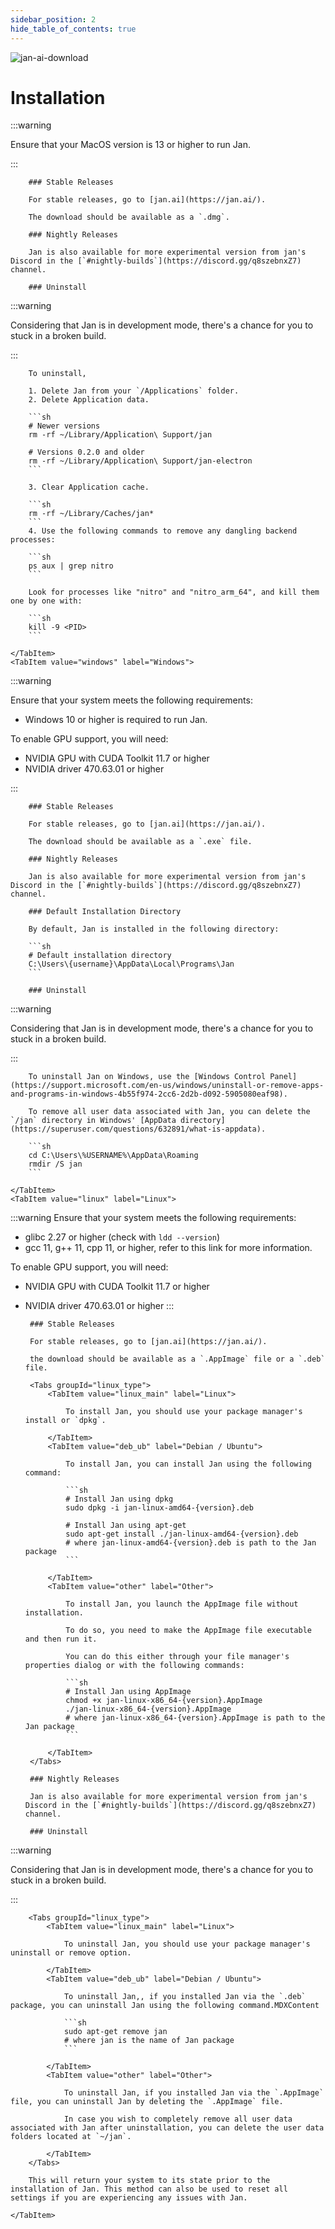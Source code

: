 ```yaml
---
sidebar_position: 2
hide_table_of_contents: true
---
```



<img src={installImageURL} alt="jan-ai-download" />

# Installation

<Tabs>
    <TabItem value="mac" label="Mac" default>

:::warning

Ensure that your MacOS version is 13 or higher to run Jan.

:::

        ### Stable Releases

        For stable releases, go to [jan.ai](https://jan.ai/).

        The download should be available as a `.dmg`.

        ### Nightly Releases

        Jan is also available for more experimental version from jan's Discord in the [`#nightly-builds`](https://discord.gg/q8szebnxZ7) channel.

        ### Uninstall

:::warning

Considering that Jan is in development mode, there's a chance for you to stuck in a broken build.

:::

        To uninstall,

        1. Delete Jan from your `/Applications` folder.
        2. Delete Application data.

        ```sh
        # Newer versions
        rm -rf ~/Library/Application\ Support/jan
        
        # Versions 0.2.0 and older
        rm -rf ~/Library/Application\ Support/jan-electron
        ```

        3. Clear Application cache.

        ```sh
        rm -rf ~/Library/Caches/jan*
        ```
        4. Use the following commands to remove any dangling backend processes:

        ```sh
        ps aux | grep nitro
        ```

        Look for processes like "nitro" and "nitro_arm_64", and kill them one by one with:

        ```sh
        kill -9 <PID>
        ```

    </TabItem>
    <TabItem value="windows" label="Windows">

:::warning

Ensure that your system meets the following requirements:
 - Windows 10 or higher is required to run Jan.

To enable GPU support, you will need:
 - NVIDIA GPU with CUDA Toolkit 11.7 or higher
 - NVIDIA driver 470.63.01 or higher

:::

        ### Stable Releases

        For stable releases, go to [jan.ai](https://jan.ai/).
        
        The download should be available as a `.exe` file.

        ### Nightly Releases

        Jan is also available for more experimental version from jan's Discord in the [`#nightly-builds`](https://discord.gg/q8szebnxZ7) channel.

        ### Default Installation Directory

        By default, Jan is installed in the following directory:

        ```sh
        # Default installation directory
        C:\Users\{username}\AppData\Local\Programs\Jan
        ```

        ### Uninstall

:::warning

Considering that Jan is in development mode, there's a chance for you to stuck in a broken build.

:::

        To uninstall Jan on Windows, use the [Windows Control Panel](https://support.microsoft.com/en-us/windows/uninstall-or-remove-apps-and-programs-in-windows-4b55f974-2cc6-2d2b-d092-5905080eaf98).

        To remove all user data associated with Jan, you can delete the `/jan` directory in Windows' [AppData directory](https://superuser.com/questions/632891/what-is-appdata).

        ```sh
        cd C:\Users\%USERNAME%\AppData\Roaming
        rmdir /S jan
        ```

    </TabItem>
    <TabItem value="linux" label="Linux">

:::warning
Ensure that your system meets the following requirements:
 - glibc 2.27 or higher (check with `ldd --version`)
 - gcc 11, g++ 11, cpp 11, or higher, refer to this link for more information.

To enable GPU support, you will need:
 - NVIDIA GPU with CUDA Toolkit 11.7 or higher
 - NVIDIA driver 470.63.01 or higher
:::

        ### Stable Releases

        For stable releases, go to [jan.ai](https://jan.ai/).
        
        the download should be available as a `.AppImage` file or a `.deb` file.

        <Tabs groupId="linux_type">
            <TabItem value="linux_main" label="Linux">
            
                To install Jan, you should use your package manager's install or `dpkg`.
        
            </TabItem>
            <TabItem value="deb_ub" label="Debian / Ubuntu">
            
                To install Jan, you can install Jan using the following command:

                ```sh
                # Install Jan using dpkg
                sudo dpkg -i jan-linux-amd64-{version}.deb

                # Install Jan using apt-get
                sudo apt-get install ./jan-linux-amd64-{version}.deb
                # where jan-linux-amd64-{version}.deb is path to the Jan package
                ```

            </TabItem>
            <TabItem value="other" label="Other">

                To install Jan, you launch the AppImage file without installation. 
                
                To do so, you need to make the AppImage file executable and then run it. 
                
                You can do this either through your file manager's properties dialog or with the following commands:

                ```sh
                # Install Jan using AppImage
                chmod +x jan-linux-x86_64-{version}.AppImage
                ./jan-linux-x86_64-{version}.AppImage
                # where jan-linux-x86_64-{version}.AppImage is path to the Jan package
                ```

            </TabItem>
        </Tabs>

        ### Nightly Releases

        Jan is also available for more experimental version from jan's Discord in the [`#nightly-builds`](https://discord.gg/q8szebnxZ7) channel.

        ### Uninstall

:::warning

Considering that Jan is in development mode, there's a chance for you to stuck in a broken build.

:::

        <Tabs groupId="linux_type">
            <TabItem value="linux_main" label="Linux">

                To uninstall Jan, you should use your package manager's uninstall or remove option. 
        
            </TabItem>
            <TabItem value="deb_ub" label="Debian / Ubuntu">
            
                To uninstall Jan,, if you installed Jan via the `.deb` package, you can uninstall Jan using the following command.MDXContent

                ```sh
                sudo apt-get remove jan
                # where jan is the name of Jan package
                ```

            </TabItem>
            <TabItem value="other" label="Other">
            
                To uninstall Jan, if you installed Jan via the `.AppImage` file, you can uninstall Jan by deleting the `.AppImage` file.

                In case you wish to completely remove all user data associated with Jan after uninstallation, you can delete the user data folders located at `~/jan`.
                
            </TabItem>
        </Tabs>
        
        This will return your system to its state prior to the installation of Jan. This method can also be used to reset all settings if you are experiencing any issues with Jan.

    </TabItem>
</Tabs>